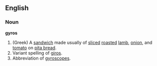 ==English==
===Noun===
{{wikipedia}}
'''gyros'''
#(Greek) A [[sandwich]] made usually of [[slice]]d [[roast]]ed [[lamb]], [[onion]], and [[tomato]] on [[pita bread]].
#Variant spelling of [[giros]].
#Abbreviation of [[gyroscopes]].